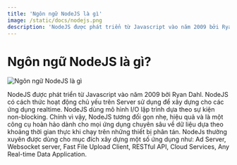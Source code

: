 ```yaml
---
title: 'Ngôn ngữ NodeJS là gì'
image: /static/docs/nodejs.png
description: 'NodeJS được phát triển từ Javascript vào năm 2009 bởi Ryan Dahl.'
---
```


# Ngôn ngữ NodeJS là gì?

![Ngôn ngữ NodeJS là gì](/static/docs/nodejs.png)

NodeJS được phát triển từ Javascript vào năm 2009 bởi Ryan Dahl. NodeJS có cách
thức hoạt động chủ yếu trên Server sử dụng để xây dựng cho các ứng dụng
realtime. NodeJS dùng mô hình I/O lập trình dựa theo sự kiện non-blocking. Chính
vì vậy, NodeJS tương đối gọn nhẹ, hiệu quả và là một công cụ hoàn hảo dành cho
mọi ứng dụng chuyên sâu về dữ liệu dựa theo khoảng thời gian thực khi chạy trên
những thiết bị phân tán. NodeJs thường xuyên được dùng cho mục đích xây dựng một
số ứng dụng như: Ad Server, Websocket server, Fast File Upload Client, RESTful
API, Cloud Services, Any Real-time Data Application.
